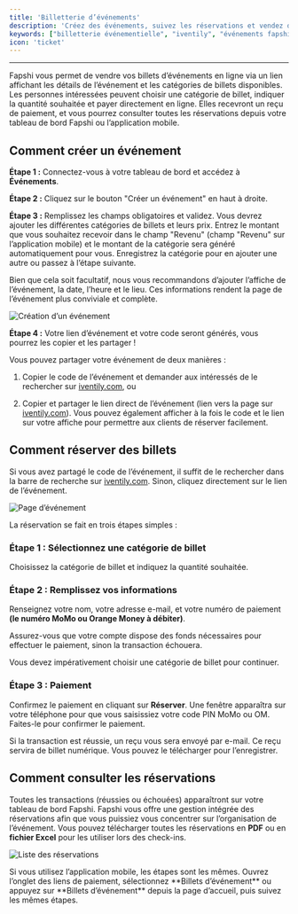 ```yaml
---
title: 'Billetterie d’événements'
description: 'Créez des événements, suivez les réservations et vendez des billets ou inscriptions en ligne avec Fapshi'
keywords: ["billetterie événementielle", "iventily", "événements fapshi", "réservation événement en ligne", "créer un événement", "acheter billets en ligne", "vendre billets", "lien d'événement", "événement fapshi", "acheter billet avec mobile money"]
icon: 'ticket'
---
```


---

Fapshi vous permet de vendre vos billets d’événements en ligne via un lien affichant les détails de l’événement et les catégories de billets disponibles. Les personnes intéressées peuvent choisir une catégorie de billet, indiquer la quantité souhaitée et payer directement en ligne. Elles recevront un reçu de paiement, et vous pourrez consulter toutes les réservations depuis votre tableau de bord Fapshi ou l’application mobile.

## Comment créer un événement

**Étape 1 :** Connectez-vous à votre tableau de bord et accédez à **Événements**.

**Étape 2 :** Cliquez sur le bouton "Créer un événement" en haut à droite.

**Étape 3 :** Remplissez les champs obligatoires et validez. Vous devrez ajouter les différentes catégories de billets et leurs prix. Entrez le montant que vous souhaitez recevoir dans le champ "Revenu" (champ "Revenu" sur l’application mobile) et le montant de la catégorie sera généré automatiquement pour vous. Enregistrez la catégorie pour en ajouter une autre ou passez à l’étape suivante.

<Tip>Bien que cela soit facultatif, nous vous recommandons d’ajouter l’affiche de l’événement, la date, l’heure et le lieu. Ces informations rendent la page de l’événement plus conviviale et complète.</Tip>

![Création d’un événement](/images/iventily/create.png)

**Étape 4 :** Votre lien d’événement et votre code seront générés, vous pourrez les copier et les partager !

<Info>
Vous pouvez partager votre événement de deux manières :

1. Copier le code de l’événement et demander aux intéressés de le rechercher sur [iventily.com](https://iventily.com), ou

2. Copier et partager le lien direct de l’événement (lien vers la page sur [iventily.com](https://iventily.com)). Vous pouvez également afficher à la fois le code et le lien sur votre affiche pour permettre aux clients de réserver facilement.
</Info>

## Comment réserver des billets

Si vous avez partagé le code de l’événement, il suffit de le rechercher dans la barre de recherche sur [iventily.com](https://iventily.com). Sinon, cliquez directement sur le lien de l’événement.

![Page d’événement](/images/iventily/link.png)

La réservation se fait en trois étapes simples :

### Étape 1 : Sélectionnez une catégorie de billet

Choisissez la catégorie de billet et indiquez la quantité souhaitée.

### Étape 2 : Remplissez vos informations

Renseignez votre nom, votre adresse e-mail, et votre numéro de paiement **(le numéro MoMo ou Orange Money à débiter)**.

<Warning>
Assurez-vous que votre compte dispose des fonds nécessaires pour effectuer le paiement, sinon la transaction échouera.

Vous devez impérativement choisir une catégorie de billet pour continuer.
</Warning>

### Étape 3 : Paiement

Confirmez le paiement en cliquant sur **Réserver**. Une fenêtre apparaîtra sur votre téléphone pour que vous saisissiez votre code PIN MoMo ou OM. Faites-le pour confirmer le paiement.

<Info>Si la transaction est réussie, un reçu vous sera envoyé par e-mail. Ce reçu servira de billet numérique. Vous pouvez le télécharger pour l’enregistrer.</Info>

## Comment consulter les réservations

Toutes les transactions (réussies ou échouées) apparaîtront sur votre tableau de bord Fapshi. Fapshi vous offre une gestion intégrée des réservations afin que vous puissiez vous concentrer sur l’organisation de l’événement. Vous pouvez télécharger toutes les réservations en **PDF** ou en **fichier Excel** pour les utiliser lors des check-ins.

![Liste des réservations](/images/iventily/list.png)

<Info>
Si vous utilisez l’application mobile, les étapes sont les mêmes. Ouvrez l’onglet des liens de paiement, sélectionnez **Billets d’événement** ou appuyez sur **Billets d’événement** depuis la page d’accueil, puis suivez les mêmes étapes.
</Info>
